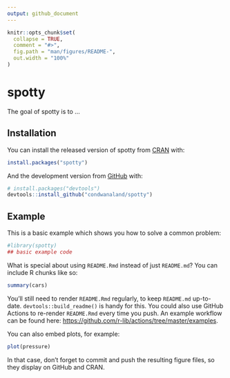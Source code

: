 ```yaml
---
output: github_document
---
```


<!-- README.md is generated from README.Rmd. Please edit that file -->

```r
knitr::opts_chunk$set(
  collapse = TRUE,
  comment = "#>",
  fig.path = "man/figures/README-",
  out.width = "100%"
)
```

# spotty

<!-- badges: start -->
<!-- badges: start -->

<!-- badges: end -->
<!-- badges: end -->

The goal of spotty is to ...

## Installation

You can install the released version of spotty from [CRAN](https://CRAN.R-project.org) with:

``` r
install.packages("spotty")
```

And the development version from [GitHub](https://github.com/) with:

``` r
# install.packages("devtools")
devtools::install_github("condwanaland/spotty")
```
## Example

This is a basic example which shows you how to solve a common problem:

```r
#library(spotty)
## basic example code
```

What is special about using `README.Rmd` instead of just `README.md`? You can include R chunks like so:

```r
summary(cars)
```

You'll still need to render `README.Rmd` regularly, to keep `README.md` up-to-date. `devtools::build_readme()` is handy for this. You could also use GitHub Actions to re-render `README.Rmd` every time you push. An example workflow can be found here: <https://github.com/r-lib/actions/tree/master/examples>.

You can also embed plots, for example:

```r
plot(pressure)
```

In that case, don't forget to commit and push the resulting figure files, so they display on GitHub and CRAN.
